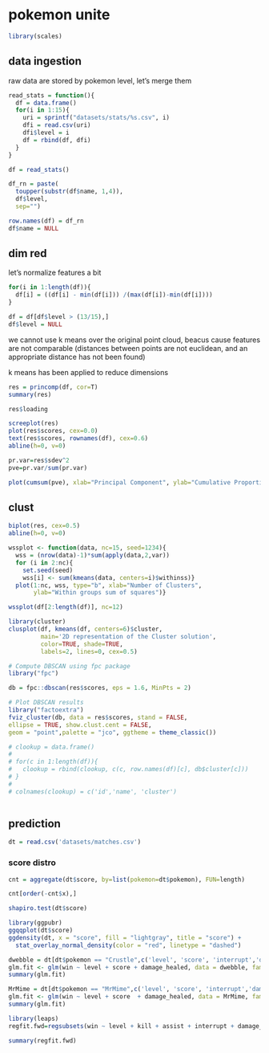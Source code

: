 # pokemon unite

```r
library(scales)
```

## data ingestion

raw data are stored by pokemon level, let's merge them

```r
read_stats = function(){
  df = data.frame()
  for(i in 1:15){
    uri = sprintf("datasets/stats/%s.csv", i)
    dfi = read.csv(uri)
    dfi$level = i
    df = rbind(df, dfi)
  }
}
```

```r
df = read_stats()
```

```r
df_rn = paste(
  toupper(substr(df$name, 1,4)),
  df$level,
  sep="")

row.names(df) = df_rn
df$name = NULL
```

## dim red

let's normalize features a bit

```r
for(i in 1:length(df)){
  df[i] = ((df[i] - min(df[i])) /(max(df[i])-min(df[i])))
}

df = df[df$level > (13/15),]
df$level = NULL
```

we cannot use k means over the original point cloud, beacus cause features are not comparable (distances between points are not euclidean, and an appropriate distance has not been found)

k means has been applied to reduce dimensions

```r
res = princomp(df, cor=T)
summary(res)
```

```r
res$loading
```

```r
screeplot(res)
plot(res$scores, cex=0.0)
text(res$scores, rownames(df), cex=0.6)
abline(h=0, v=0)
```

```r
pr.var=res$sdev^2
pve=pr.var/sum(pr.var)

plot(cumsum(pve), xlab="Principal Component", ylab="Cumulative Proportion of Variance Explained", ylim=c(0,1),type='b')
```

## clust

```r
biplot(res, cex=0.5)
abline(h=0, v=0)
```

```r
wssplot <- function(data, nc=15, seed=1234){
  wss = (nrow(data)-1)*sum(apply(data,2,var))
  for (i in 2:nc){
    set.seed(seed)
    wss[i] <- sum(kmeans(data, centers=i)$withinss)}
  plot(1:nc, wss, type="b", xlab="Number of Clusters",
       ylab="Within groups sum of squares")}

wssplot(df[2:length(df)], nc=12) 
```

```r
library(cluster)
clusplot(df, kmeans(df, centers=6)$cluster, 
         main='2D representation of the Cluster solution',
         color=TRUE, shade=TRUE,
         labels=2, lines=0, cex=0.5)
```

```r
# Compute DBSCAN using fpc package
library("fpc")

db = fpc::dbscan(res$scores, eps = 1.6, MinPts = 2)

# Plot DBSCAN results
library("factoextra")
fviz_cluster(db, data = res$scores, stand = FALSE,
ellipse = TRUE, show.clust.cent = FALSE,
geom = "point",palette = "jco", ggtheme = theme_classic())
```

```r
# clookup = data.frame()
# 
# for(c in 1:length(df)){
#   clookup = rbind(clookup, c(c, row.names(df)[c], db$cluster[c]))
# }
# 
# colnames(clookup) = c('id','name', 'cluster')
```

```r

```

## prediction

```r
dt = read.csv('datasets/matches.csv')
```

### score distro

```r
cnt = aggregate(dt$score, by=list(pokemon=dt$pokemon), FUN=length)

cnt[order(-cnt$x),]
```

```r
shapiro.test(dt$score)
```

```r
library(ggpubr)
ggqqplot(dt$score)
ggdensity(dt, x = "score", fill = "lightgray", title = "score") +
  stat_overlay_normal_density(color = "red", linetype = "dashed")
```

```r
dwebble = dt[dt$pokemon == "Crustle",c('level', 'score', 'interrupt','damage_done','damage_healed', 'win')]
glm.fit <- glm(win ~ level + score + damage_healed, data = dwebble, family=binomial(link='logit'))
summary(glm.fit)
```

```r
MrMime = dt[dt$pokemon == "MrMime",c('level', 'score', 'interrupt','damage_done','damage_healed', 'win')]
glm.fit <- glm(win ~ level + score  + damage_healed, data = MrMime, family=binomial(link='logit'))
summary(glm.fit)
```

```r

library(leaps)
regfit.fwd=regsubsets(win ~ level + kill + assist + interrupt + damage_done + damage_taken + damage_healed, data=dt, method="forward")

summary(regfit.fwd)
```
